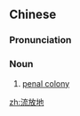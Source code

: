 ==Chinese==
{{zh-forms|type=21}}

===Pronunciation===
{{zh-pron
|m=liúfàngdì
|cat=n
}}

===Noun===
{{zh-noun}}

# [[penal colony]]

[[zh:流放地]]